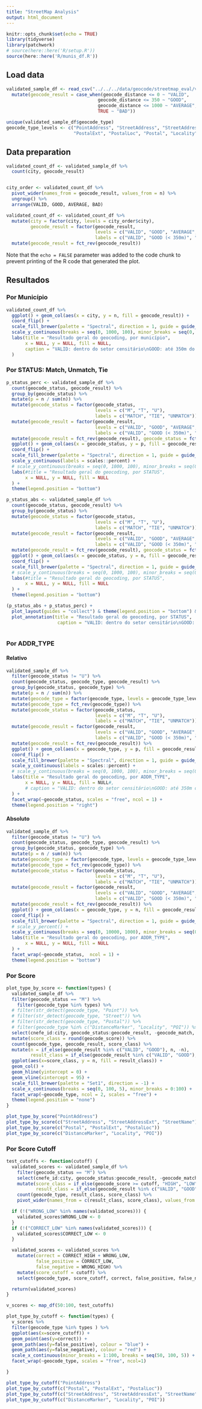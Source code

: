 ```yaml
---
title: "StreetMap Analysis"
output: html_document
---
```


```r
knitr::opts_chunk$set(echo = TRUE)
library(tidyverse)
library(patchwork)
# source(here::here('R/setup.R'))
source(here::here('R/munis_df.R'))
```

## Load data


```r
validated_sample_df <- read_csv("../../../data/geocode/streetmap_eval/validated_sample_completo.csv") %>%
  mutate(geocode_result = case_when(geocode_distance <= 0 ~ "VALID",
                                  geocode_distance <= 350 ~ "GOOD",
                                  geocode_distance <= 1000 ~ "AVERAGE",
                                  TRUE ~ "BAD"))

unique(validated_sample_df$geocode_type)
geocode_type_levels <- c("PointAddress", "StreetAddress", "StreetAddressExt", "StreetName", "POI",
                         "PostalExt", "PostalLoc", "Postal", "Locality", "DistanceMarker")
```

## Data preparation


```r
validated_count_df <- validated_sample_df %>%
  count(city, geocode_result)


city_order <- validated_count_df %>%
  pivot_wider(names_from = geocode_result, values_from = n) %>%
  ungroup() %>%
  arrange(VALID, GOOD, AVERAGE, BAD)

validated_count_df <- validated_count_df %>%
  mutate(city = factor(city, levels = city_order$city),
         geocode_result = factor(geocode_result,
                                 levels = c("VALID", "GOOD", "AVERAGE", "BAD"),
                                 labels = c("VALID", "GOOD (< 350m)", "AVERAGE (< 1km)", "BAD"))) %>%
  mutate(geocode_result = fct_rev(geocode_result))

```

Note that the `echo = FALSE` parameter was added to the code chunk to prevent printing of the R code that generated the plot.


## Resultados

### Por Município

```r
validated_count_df %>%
  ggplot() + geom_col(aes(x = city, y = n, fill = geocode_result)) +
  coord_flip() +
  scale_fill_brewer(palette = "Spectral", direction = 1, guide = guide_legend(reverse = TRUE)) +
  scale_y_continuous(breaks = seq(0, 1000, 100), minor_breaks = seq(0, 1000, 50)) +
  labs(title = "Resultado geral do geocoding, por município",
       x = NULL, y = NULL, fill = NULL,
       caption = "VALID: dentro do setor censitário\nGOOD: até 350m do setor censitário\nAVERAGE: até 1km do setor censitário\nBAD: acima de 1km do setor censitário"
  )

```

### Por STATUS: Match, Unmatch, Tie

```r
p_status_perc <- validated_sample_df %>%
  count(geocode_status, geocode_result) %>%
  group_by(geocode_status) %>%
  mutate(p = n / sum(n)) %>%
  mutate(geocode_status = factor(geocode_status,
                                 levels = c("M", "T", "U"),
                                 labels = c("MATCH", "TIE", "UNMATCH"))) %>%
  mutate(geocode_result = factor(geocode_result,
                                 levels = c("VALID", "GOOD", "AVERAGE", "BAD"),
                                 labels = c("VALID", "GOOD (< 350m)", "AVERAGE (< 1km)", "BAD"))) %>%
  mutate(geocode_result = fct_rev(geocode_result), geocode_status = fct_rev(geocode_status)) %>%
  ggplot() + geom_col(aes(x = geocode_status, y = p, fill = geocode_result)) +
  coord_flip() +
  scale_fill_brewer(palette = "Spectral", direction = 1, guide = guide_legend(reverse = TRUE)) +
  scale_y_continuous(labels = scales::percent) +
  # scale_y_continuous(breaks = seq(0, 1000, 100), minor_breaks = seq(0, 1000, 50)) +
  labs(#title = "Resultado geral do geocoding, por STATUS",
       x = NULL, y = NULL, fill = NULL
  ) +
  theme(legend.position = "bottom")

p_status_abs <- validated_sample_df %>%
  count(geocode_status, geocode_result) %>%
  group_by(geocode_status) %>%
  mutate(geocode_status = factor(geocode_status,
                                 levels = c("M", "T", "U"),
                                 labels = c("MATCH", "TIE", "UNMATCH"))) %>%
  mutate(geocode_result = factor(geocode_result,
                                 levels = c("VALID", "GOOD", "AVERAGE", "BAD"),
                                 labels = c("VALID", "GOOD (< 350m)", "AVERAGE (< 1km)", "BAD"))) %>%
  mutate(geocode_result = fct_rev(geocode_result), geocode_status = fct_rev(geocode_status)) %>%
  ggplot() + geom_col(aes(x = geocode_status, y = n, fill = geocode_result)) +
  coord_flip() +
  scale_fill_brewer(palette = "Spectral", direction = 1, guide = guide_legend(reverse = TRUE)) +
  # scale_y_continuous(breaks = seq(0, 1000, 100), minor_breaks = seq(0, 1000, 50)) +
  labs(#title = "Resultado geral do geocoding, por STATUS",
       x = NULL, y = NULL, fill = NULL
  ) +
  theme(legend.position = "bottom")

(p_status_abs + p_status_perc) +
  plot_layout(guides = "collect") & theme(legend.position = "bottom") &
  plot_annotation(title = "Resultado geral do geocoding, por STATUS",
                   caption = "VALID: dentro do setor censitário\nGOOD: até 350m do setor censitário\nAVERAGE: até 1km do setor censitário\nBAD: acima de 1km do setor censitário")
  
```

### Por ADDR_TYPE

#### Relativo

```r
validated_sample_df %>%
  filter(geocode_status != "U") %>%
  count(geocode_status, geocode_type, geocode_result) %>%
  group_by(geocode_status, geocode_type) %>%
  mutate(p = n / sum(n)) %>%
  mutate(geocode_type = factor(geocode_type, levels = geocode_type_levels)) %>%
  mutate(geocode_type = fct_rev(geocode_type)) %>%
  mutate(geocode_status = factor(geocode_status,
                                 levels = c("M", "T", "U"),
                                 labels = c("MATCH", "TIE", "UNMATCH"))) %>%
  mutate(geocode_result = factor(geocode_result,
                                 levels = c("VALID", "GOOD", "AVERAGE", "BAD"),
                                 labels = c("VALID", "GOOD (< 350m)", "AVERAGE (< 1km)", "BAD"))) %>%
  mutate(geocode_result = fct_rev(geocode_result)) %>%
  ggplot() + geom_col(aes(x = geocode_type, y = p, fill = geocode_result)) +
  coord_flip() +
  scale_fill_brewer(palette = "Spectral", direction = 1, guide = guide_legend(reverse = TRUE)) +
  scale_y_continuous(labels = scales::percent) +
  # scale_y_continuous(breaks = seq(0, 1000, 100), minor_breaks = seq(0, 1000, 50)) +
  labs(title = "Resultado geral do geocoding, por ADDR_TYPE",
       x = NULL, y = NULL, fill = NULL#,
       # caption = "VALID: dentro do setor censitário\nGOOD: até 350m do setor censitário\nAVERAGE: até #1km do setor censitário\nBAD: acima de 1km do setor censitário"
  ) +
  facet_wrap(~geocode_status, scales = "free", ncol = 1) +
  theme(legend.position = "right")
```
#### Absoluto

```r
validated_sample_df %>%
  filter(geocode_status != "U") %>%
  count(geocode_status, geocode_type, geocode_result) %>%
  group_by(geocode_status, geocode_type) %>%
  mutate(p = n / sum(n)) %>%
  mutate(geocode_type = factor(geocode_type, levels = geocode_type_levels)) %>%
  mutate(geocode_type = fct_rev(geocode_type)) %>%
  mutate(geocode_status = factor(geocode_status,
                                 levels = c("M", "T", "U"),
                                 labels = c("MATCH", "TIE", "UNMATCH"))) %>%
  mutate(geocode_result = factor(geocode_result,
                                 levels = c("VALID", "GOOD", "AVERAGE", "BAD"),
                                 labels = c("VALID", "GOOD (< 350m)", "AVERAGE (< 1km)", "BAD"))) %>%
  mutate(geocode_result = fct_rev(geocode_result)) %>%
  ggplot() + geom_col(aes(x = geocode_type, y = n, fill = geocode_result)) +
  coord_flip() +
  scale_fill_brewer(palette = "Spectral", direction = 1, guide = guide_legend(reverse = TRUE)) +
  # scale_y_percent() +
  scale_y_continuous(breaks = seq(0, 10000, 1000), minor_breaks = seq(0, 10000, 250)) +
  labs(title = "Resultado geral do geocoding, por ADDR_TYPE",
       x = NULL, y = NULL, fill = NULL
  ) +
  facet_wrap(~geocode_status,  ncol = 1) +
  theme(legend.position = "bottom")

```

### Por Score

```r
plot_type_by_score <- function(types) {
  validated_sample_df %>%
  filter(geocode_status == "M") %>%
    filter(geocode_type %in% types) %>%
  # filter(str_detect(geocode_type, "Point")) %>%
  # filter(str_detect(geocode_type, "Street")) %>%
  # filter(str_detect(geocode_type, "Postal")) %>%
  # filter(geocode_type %in% c("DistanceMarker", "Locality", "POI")) %>%
  select(cnefe_id:city, geocode_status:geocode_result, -geocode_match, -geocode_rank) %>%
  mutate(score_class = round(geocode_score)) %>%
  count(geocode_type, geocode_result, score_class) %>%
  mutate(n = if_else(geocode_result %in% c("VALID", "GOOD"), n, -n),
         result_class = if_else(geocode_result %in% c("VALID", "GOOD"), "CORRECT", "WRONG")) %>%
  ggplot(aes(x=score_class, y = n, fill = result_class)) +
  geom_col() +
  geom_hline(yintercept = 0) +
  geom_vline(xintercept = 95) +
  scale_fill_brewer(palette = "Set1", direction = -1) +
  scale_x_continuous(breaks = seq(0, 100, 5), minor_breaks = 0:100) +
  facet_wrap(~geocode_type, ncol = 2, scales = "free") +
  theme(legend.position = "none")
}

```


```r
plot_type_by_score("PointAddress")
plot_type_by_score(c("StreetAddress", "StreetAddressExt", "StreetName"))
plot_type_by_score(c("Postal", "PostalExt", "PostalLoc"))
plot_type_by_score(c("DistanceMarker", "Locality", "POI"))

```






### Por Score Cutoff

```r
test_cutoffs <- function(cutoff) {
  validated_scores <- validated_sample_df %>%
    filter(geocode_status == "M") %>%
    select(cnefe_id:city, geocode_status:geocode_result, -geocode_match, -geocode_rank) %>%
    mutate(score_class = if_else(geocode_score >= cutoff, "HIGH", "LOW"),
           result_class = if_else(geocode_result %in% c("VALID", "GOOD"), "CORRECT", "WRONG")) %>%
    count(geocode_type, result_class, score_class) %>%
    pivot_wider(names_from = c(result_class, score_class), values_from = n, values_fill = 0)

  if (!("WRONG_LOW" %in% names(validated_scores))) {
    validated_scores$WRONG_LOW <- 0
  }
  if (!("CORRECT_LOW" %in% names(validated_scores))) {
    validated_scores$CORRECT_LOW <- 0
  }

  validated_scores <- validated_scores %>%
    mutate(correct = CORRECT_HIGH + WRONG_LOW,
           false_positive = CORRECT_LOW,
           false_negative = WRONG_HIGH) %>%
    mutate(score_cutoff = cutoff) %>%
    select(geocode_type, score_cutoff, correct, false_positive, false_negative)

  return(validated_scores)
}

```

```r
v_scores <- map_df(50:100, test_cutoffs)

```

```r
plot_type_by_cutoff <- function(types) {
  v_scores %>%
  filter(geocode_type %in% types ) %>%
  ggplot(aes(x=score_cutoff)) +
  geom_point(aes(y=correct)) +
  geom_path(aes(y=false_positive), colour = "blue") +
  geom_path(aes(y=false_negative), colour = "red") +
  scale_x_continuous(minor_breaks = 1:100, breaks = seq(50, 100, 5)) +
  facet_wrap(~geocode_type, scales = "free", ncol=1)

}
```


```r
plot_type_by_cutoff("PointAddress")
plot_type_by_cutoff(c("Postal", "PostalExt", "PostalLoc"))
plot_type_by_cutoff(c("StreetAddress", "StreetAddressExt", "StreetName"))
plot_type_by_cutoff(c("DistanceMarker", "Locality", "POI"))
```







